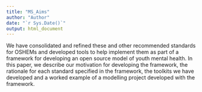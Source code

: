 ```yaml
---
title: "MS_Aims"
author: "Author"
date: "`r Sys.Date()`"
output: html_document
---
```


<!-- Add aims text here -->
We have consolidated and refined these and other recommended standards for OSHEMs and developed tools to help implement them as part of a framework for developing an open source model of youth mental health. In this paper, we describe our motivation for developing the framework, the rationale for each standard specified in the framework, the toolkits we have developed and a worked example of a modelling project developed with the framework.
